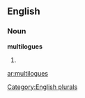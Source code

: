 ==English==

===Noun===
'''multilogues'''

# {{plural of|[[multilogue]]}}

[[Category:English plurals]]

[[ar:multilogues]]